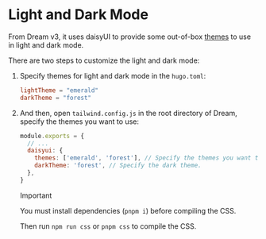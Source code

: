 # Light and Dark Mode

From Dream v3, it uses daisyUI to provide some out-of-box [themes](https://daisyui.com/docs/themes/) to use in light and dark mode.

There are two steps to customize the light and dark mode:

1. Specify themes for light and dark mode in the `hugo.toml`:

   ```toml
   lightTheme = "emerald"
   darkTheme = "forest"
   ```

1. And then, open `tailwind.config.js` in the root directory of Dream, specify the themes you want to use:

   ```js
   module.exports = {
     // ...
     daisyui: {
       themes: ['emerald', 'forest'], // Specify the themes you want to use.
       darkTheme: 'forest', // Specify the dark theme.
     },
   }
   ```

   > [!IMPORTANT]
   >
   > You must install dependencies (`pnpm i`) before compiling the CSS.

   Then run `npm run css` or `pnpm css` to compile the CSS.
